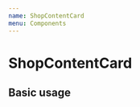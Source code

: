 ```yaml
---
name: ShopContentCard
menu: Components
---
```



<GlobalStyles />

# ShopContentCard

<Props of={ShopContentCard} />

## Basic usage

<Playground>
  <ShopContentCard
    titleContent="Kino Gutscheine"
    imageContent="https://www.welt.de/img/sport/mobile170380471/3802506107-ci102l-w1024/FIA-Formula-3-European-Championship-2017-round-10-race-1-Hocke.jpg"
    shopPoints="100 p"
  />
</Playground>
